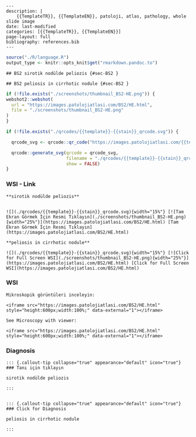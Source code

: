 

```comment
---
description: |
    {{TemplateTR}}, {{TemplateEN}}, patoloji, atlas, pathology, whole slide image
date: last-modified
categories: [{{TemplateTR}}, {{TemplateEN}}]
page-layout: full
bibliography: references.bib
---
```




```r
source("./R/language.R")
output_type <- knitr::opts_knit$get("rmarkdown.pandoc.to")
```


```asis
## BS2 sirotik nodülde peliozis {#sec-BS2 }
```


```asis
## BS2 peliosis in cirrhotic nodule {#sec-BS2 }
```






```r
if (!file.exists("./screenshots/thumbnail_BS2-HE.png")) {
webshot2::webshot(
  url = "https://images.patolojiatlasi.com/BS2/HE.html",
  file = "./screenshots/thumbnail_BS2-HE.png"
)
}
```



```r
if (!file.exists("./qrcodes/{{template}}-{{stain}}_qrcode.svg")) {

  qrcode_svg <- qrcode::qr_code("https://images.patolojiatlasi.com/{{template}}/{{stain}}.html")

  qrcode::generate_svg(qrcode = qrcode_svg,
                       filename = "./qrcodes/{{template}}-{{stain}}_qrcode.svg",
                       show = FALSE)
}
```





::::: panel-tabset


### WSI - Link










:::: {.content-hidden when-format="pdf"}





::::





:::: {.content-visible when-format="pdf"}






::::


```asis

**sirotik nodülde peliozis**


![](./qrcodes/{{template}}-{{stain}}_qrcode.svg){width="15%"} [![Tam Ekran Görmek İçin Resmi Tıklayın](./screenshots/thumbnail_BS2-HE.png){width="25%"}](https://images.patolojiatlasi.com/BS2/HE.html) [Tam Ekran Görmek İçin Resmi Tıklayın](https://images.patolojiatlasi.com/BS2/HE.html)
```

```asis

**peliosis in cirrhotic nodule**

![](./qrcodes/{{template}}-{{stain}}_qrcode.svg){width="15%"} [![Click for Full Screen WSI](./screenshots/thumbnail_BS2-HE.png){width="25%"}](https://images.patolojiatlasi.com/BS2/HE.html) [Click for Full Screen WSI](https://images.patolojiatlasi.com/BS2/HE.html)

```







:::: {.content-hidden when-format="pdf"}





::::





:::: {.content-visible when-format="pdf"}






::::



### WSI








```asis
Mikroskopik görüntüleri inceleyin:

<iframe src="https://images.patolojiatlasi.com/BS2/HE.html" style="height:600px;width:100%;" data-external="1"></iframe>

```





```asis

See Microscopy with viewer:

<iframe src="https://images.patolojiatlasi.com/BS2/HE.html" style="height:600px;width:100%;" data-external="1"></iframe>

```





### Diagnosis





:::: {.content-hidden when-format="pdf"}





::::





:::: {.content-visible when-format="pdf"}






::::


```asis


::: {.callout-tip collapse="true" appearance="default" icon="true"}
### Tanı için tıklayın

sirotik nodülde peliozis

:::


```


```asis


::: {.callout-tip collapse="true" appearance="default" icon="true"}
### Click for Diagnosis

peliosis in cirrhotic nodule

:::

```









:::::



